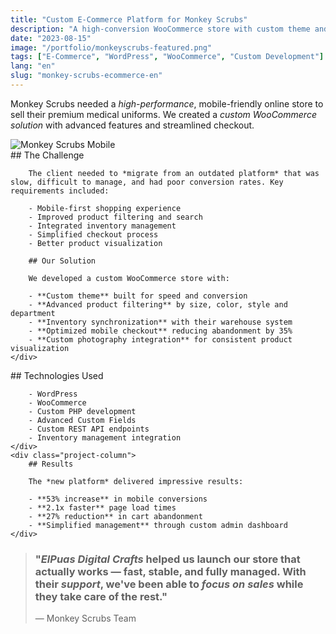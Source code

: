 ```yaml
---
title: "Custom E-Commerce Platform for Monkey Scrubs"
description: "A high-conversion WooCommerce store with custom theme and backend integrations"
date: "2023-08-15"
image: "/portfolio/monkeyscrubs-featured.png"
tags: ["E-Commerce", "WordPress", "WooCommerce", "Custom Development"]
lang: "en"
slug: "monkey-scrubs-ecommerce-en"
---
```



Monkey Scrubs needed a *high-performance*, mobile-friendly online store to sell their premium medical uniforms. We created a *custom WooCommerce solution* with advanced features and streamlined checkout.

<div class="project-gallery">
    <div class="project-gallery-item">
        <Image src={image} width={727} height={1470} alt="Monkey Scrubs Mobile" loading="lazy" decoding="async" />
    </div>
    <div class="project-gallery-content">
        ## The Challenge

        The client needed to *migrate from an outdated platform* that was slow, difficult to manage, and had poor conversion rates. Key requirements included:

        - Mobile-first shopping experience
        - Improved product filtering and search
        - Integrated inventory management
        - Simplified checkout process
        - Better product visualization

        ## Our Solution

        We developed a custom WooCommerce store with:

        - **Custom theme** built for speed and conversion
        - **Advanced product filtering** by size, color, style and department
        - **Inventory synchronization** with their warehouse system
        - **Optimized mobile checkout** reducing abandonment by 35%
        - **Custom photography integration** for consistent product visualization
    </div>
</div>

<div class="project-columns">
    <div class="project-column">
        ## Technologies Used

        - WordPress
        - WooCommerce
        - Custom PHP development
        - Advanced Custom Fields
        - Custom REST API endpoints
        - Inventory management integration
    </div>
    <div class="project-column">
        ## Results

        The *new platform* delivered impressive results:

        - **53% increase** in mobile conversions
        - **2.1x faster** page load times
        - **27% reduction** in cart abandonment
        - **Simplified management** through custom admin dashboard
    </div>
</div>



> ### "*ElPuas Digital Crafts* helped us launch our store that actually works — fast, stable, and fully managed. With their *support*, we've been able to *focus on sales* while they take care of the rest."
> 
> — Monkey Scrubs Team 